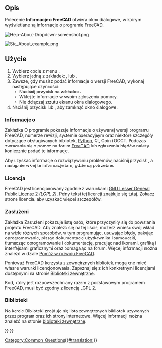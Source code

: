 <languages/>

{{Docnav/pl
|[[Std_ReportBug|Zgłoś błąd]]
|[[Std_WhatsThis/pl|Co to jest]]
|[[Std_Help_Menu/pl|Std: Menu Pomoc]]
|IconL=Std_ReportBug.svg
|IconR=Std_WhatsThis.svg
|IconC=Freecad.svg
}}

{{GuiCommand/pl
|Name=Std About
|Name/pl=Std: Informacje o FreeCAD
|Workbenches=Wszystkie
|MenuLocation=Pomoc → Informacje o FreeCAD
}}

<span id="Description"></span>
==Opis==

Polecenie '''Informacje o FreeCAD''' otwiera okno dialogowe, w którym wyświetlane są informacje o programie FreeCAD.

[[File:Help-About-Dropdown-screenshot.png]]
{{Caption|Uaktywnij okno dialogowe "O programie" poprzez menu {{MenuCommand|Pomoc → [[Image:Std_About.svg|16px]] Informacje o FreeCAD}}}}

[[File:Std_About_example.png]]
{{Caption|Widok okienka dialogowego Informacje o FreeCAD}}

{{VeryImportantMessage|'''UWAGA''': Nie rób zrzutu ekranu tego okna dialogowego! Zamiast tego naciśnij przycisk <br>{{Button|Skopiuj do schowka}}, a następnie wklej te informacje w swoim żądaniu pomocy.}}

<span id="Usage"></span>
==Użycie==

# Wybierz opcję z menu {{MenuCommand|Pomoc → [[Image:Std_About.svg|16px]] Informacje o FreeCAD}}.
# Wybierz jedną z zakładek: {{MenuCommand|O Programie}}, {{MenuCommand|Licencja}} lub {{MenuCommand|Biblioteki}}.
# Zawsze, gdy musisz podać informacje o wersji FreeCAD, wykonaj następujące czynności:
#* Naciśnij przycisk {{Button|Skopiuj do schowka}} na zakładce {{MenuCommand|O programie}}.
#* Wklej te informacje w swoim zgłoszeniu pomocy.
#* Nie dołączaj zrzutu ekranu okna dialogowego.
# Naciśnij przycisk {{KEY|Esc}} lub {{Button|OK}}, aby zamknąć okno dialogowe.

<span id="About"></span>
===Informacje o===

<div class="mw-translate-fuzzy">
Zakładka O programie pokazuje informacje o używanej wersji programu FreeCAD, numerze rewizji, systemie operacyjnym oraz niektóre szczegóły dotyczące obsługiwanych bibliotek, [[Python/pl|Python]], Qt, Coin i OCCT. Podczas zwracania się o pomoc na forum [http://forum.freecadweb.org/viewtopic.php?f=3&t=2264 FreeCAD] lub zgłaszania błędów należy koniecznie podać te informacje.
</div>

Aby uzyskać informacje o rozwiązywaniu problemów, naciśnij przycisk {{Button|Skopiuj do schowka}}, a następnie wklej te informacje tam, gdzie są potrzebne.

{{Code|lang=text|code=
OS: Windows 11 build 22621
Word size of FreeCAD: 64-bit
Version: 0.21.2.33771 (Git)
Build type: Release
Branch: releases/FreeCAD-0-21
Hash: b9bfa5c5507506e4515816414cd27f4851d00489
Python 3.8.10, Qt 5.15.2, Coin 4.0.1, Vtk 8.2.0, OCC 7.6.3
Locale: English/United States (en_US)
Installed mods: 
  * fasteners 0.5.0
  * sheetmetal 0.3.16
}}

<span id="License"></span>
===Licencja===

FreeCAD jest licencjonowany zgodnie z warunkami [https://en.wikipedia.org/wiki/GNU_Lesser_General_Public_License GNU Lesser General Public License 2] ''(LGPL 2)''. Pełny tekst tej licencji znajduje się tutaj. Zobacz stronę [[License/pl|licencja]], aby uzyskać więcej szczegółów.

<span id="Credits"></span>
===Zasłużeni===

Zakładka Zasłużeni pokazuje listę osób, które przyczyniły się do powstania projektu FreeCAD. Aby znaleźć się na tej liście, możesz wnieść swój wkład na wiele różnych sposobów, w tym programując, usuwając błędy, pakując oprogramowanie, pisząc dokumentację użytkownika i samouczki, tłumacząc oprogramowanie i dokumentację, pracując nad ikonami, grafiką i interfejsami graficznymi oraz pomagając na forum. Więcej informacji można znaleźć w dziale [[Help_FreeCAD/pl|Pomóż w rozwoju FreeCAD]].

Ponieważ FreeCAD korzysta z zewnętrznych bibliotek, mogą one mieć własne warunki licencjonowania. Zapoznaj się z ich konkretnymi licencjami dostępnymi na stronie [[Third_Party_Libraries/pl|Biblioteki zewnętrzne]].

Kod, który jest rozpowszechniany razem z podstawowym programem FreeCAD, musi być zgodny z licencją LGPL 2.

<span id="Libraries"></span>
===Biblioteki===

Na karcie Biblioteki znajduje się lista zewnętrznych bibliotek używanych przez program oraz ich strony internetowe. Więcej informacji można znaleźć na stronie [[Third_Party_Libraries/pl|biblioteki zewnętrzne]].


{{Docnav/pl
|[[Std_ReportBug|Zgłoś błąd]]
|[[Std_WhatsThis/pl|Co to jest]]
|[[Std_Help_Menu/pl|Std: Menu Pomoc]]
|IconL=Std_ReportBug.svg
|IconR=Std_WhatsThis.svg
|IconC=Freecad.svg
}}

[[Category:Common_Questions{{#translation:}}]]
{{Std_Base_navi{{#translation:}}}}
{{Userdocnavi{{#translation:}}}}